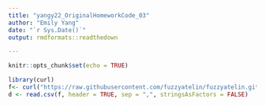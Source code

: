 ```yaml
---
title: "yangy22_OriginalHomeworkCode_03"
author: "Emily Yang"
date: "`r Sys.Date()`"
output: rmdformats::readthedown

---
```


```r
knitr::opts_chunk$set(echo = TRUE)
```
```r
library(curl)
f<- curl("https://raw.githubusercontent.com/fuzzyatelin/fuzzyatelin.github.io/master/AN588_Fall23/zombies.csv")
d <- read.csv(f, header = TRUE, sep = ",", stringsAsFactors = FALSE)
```
